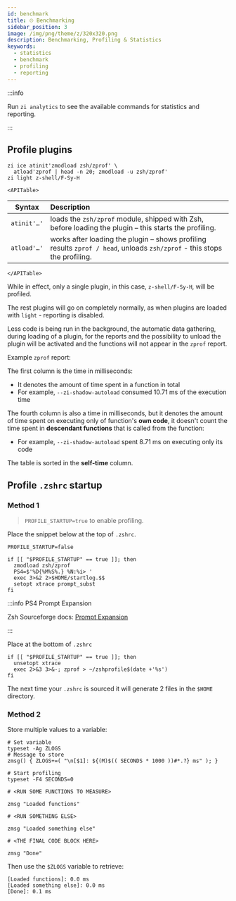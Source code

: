 ```yaml
---
id: benchmark
title: ⏲ Benchmarking
sidebar_position: 3
image: /img/png/theme/z/320x320.png
description: Benchmarking, Profiling & Statistics
keywords:
  - statistics
  - benchmark
  - profiling
  - reporting
---
```


<!-- @format -->


:::info

Run `zi analytics` to see the available commands for statistics and reporting.

:::

## <i class="fa-solid fa-gauge-high"></i> Profile plugins

```shell title="~/.zshrc" showLineNumbers
zi ice atinit'zmodload zsh/zprof' \
  atload'zprof | head -n 20; zmodload -u zsh/zprof'
zi light z-shell/F-Sy-H
```

```mdx-code-block
<APITable>
```

| Syntax      | Description                                                                                                              |
| ----------- | :----------------------------------------------------------------------------------------------------------------------- |
| `atinit'…'` | loads the `zsh/zprof` module, shipped with Zsh, before loading the plugin – this starts the profiling.                   |
| `atload'…'` | works after loading the plugin – shows profiling results `zprof / head`, unloads `zsh/zprof` - this stops the profiling. |

```mdx-code-block
</APITable>
```

While in effect, only a single plugin, in this case, `z-shell/F-Sy-H`, will be profiled.

The rest plugins will go on completely normally, as when plugins are loaded with `light` - reporting is disabled.

Less code is being run in the background, the automatic data gathering, during loading of a plugin, for the reports and the possibility to unload the plugin will be activated and the functions will not appear in the `zprof` report.

Example `zprof` report:

<ReportZprofExample />

The first column is the time in milliseconds:

- It denotes the amount of time spent in a function in total
- For example, `--zi-shadow-autoload` consumed 10.71 ms of the execution time

The fourth column is also a time in milliseconds, but it denotes the amount of time spent on executing only of function's **own code**, it doesn't count the time spent in **descendant functions** that is called from the function:

- For example, `--zi-shadow-autoload` spent 8.71 ms on executing only its code

The table is sorted in the **self-time** column.

## <i class="fas fa-spinner fa-spin"></i> Profile `.zshrc` startup

### Method 1

> `PROFILE_STARTUP=true` to enable profiling.

Place the snippet below at the top of `.zshrc`.

```shell title="~/.zshrc" showLineNumbers
PROFILE_STARTUP=false

if [[ "$PROFILE_STARTUP" == true ]]; then
  zmodload zsh/zprof
  PS4=$'%D{%M%S%.} %N:%i> '
  exec 3>&2 2>$HOME/startlog.$$
  setopt xtrace prompt_subst
fi
```

:::info PS4 Prompt Expansion

Zsh Sourceforge docs: [Prompt Expansion][prompt-expansion]

:::

Place at the bottom of `.zshrc`

```shell title="~/.zshrc" showLineNumbers
if [[ "$PROFILE_STARTUP" == true ]]; then
  unsetopt xtrace
  exec 2>&3 3>&-; zprof > ~/zshprofile$(date +'%s')
fi
```

The next time your `.zshrc` is sourced it will generate 2 files in the `$HOME` directory.

### Method 2

Store multiple values to a variable:

```shell title="~/.zshrc" showLineNumbers
# Set variable
typeset -Ag ZLOGS
# Message to store
zmsg() { ZLOGS+=( "\n[$1]: ${(M)$(( SECONDS * 1000 ))#*.?} ms" ); }

# Start profiling
typeset -F4 SECONDS=0

# <RUN SOME FUNCTIONS TO MEASURE>

zmsg "Loaded functions"

# <RUN SOMETHING ELSE>

zmsg "Loaded something else"

# <THE FINAL CODE BLOCK HERE>

zmsg "Done"
```

Then use the `$ZLOGS` variable to retrieve:

```shell title="print $ZLOGS" showLineNumbers
[Loaded functions]: 0.0 ms
[Loaded something else]: 0.0 ms
[Done]: 0.1 ms
```

[prompt-expansion]: https://zsh.sourceforge.net/Doc/Release/Prompt-Expansion.html
